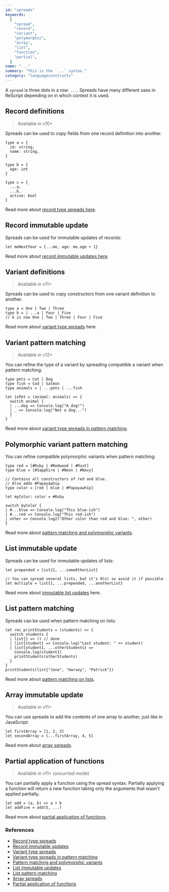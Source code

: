 ```yaml
---
id: "spreads"
keywords:
  [
    "spread",
    "record",
    "variant",
    "polymorphic",
    "array",
    "list",
    "function",
    "partial",
  ]
name: "..."
summary: "This is the `...` syntax."
category: "languageconstructs"
---
```


A `spread` is three dots in a row: `...`. Spreads have many different uses in ReScript depending on in which context it is used.

## Record definitions

> Available in v10+

Spreads can be used to copy fields from one record definition into another.

```res
type a = {
  id: string,
  name: string,
}

type b = {
  age: int
}

type c = {
  ...a,
  ...b,
  active: bool
}
```

Read more about [record type spreads here](record.md#record-type-spread).

## Record immutable update

Spreads can be used for immutable updates of records:

```res
let meNextYear = {...me, age: me.age + 1}
```

Read more about [record immutable updates here](record.md#immutable-update).

## Variant definitions

> Available in v11+

Spreads can be used to copy constructors from one variant definition to another.

```res
type a = One | Two | Three
type b = | ...a | Four | Five
// b is now One | Two | Three | Four | Five
```

Read more about [variant type spreads](variant.md#variant-type-spreads) here.

## Variant pattern matching

> Available in v12+

You can refine the type of a variant by spreading compatible a variant when pattern matching:

```res
type pets = Cat | Dog
type fish = Cod | Salmon
type animals = | ...pets | ...fish

let isPet = (animal: animals) => {
  switch animal {
  | ...dog => Console.log("A dog!")
  | _ => Console.log("Not a dog...")
  }
}

```

Read more about [variant type spreads in pattern matching](pattern-matching-destructuring.md#match-on-subtype-variants).

## Polymorphic variant pattern matching

You can refine compatible polymorphic variants when pattern matching:

```res
type red = [#Ruby | #Redwood | #Rust]
type blue = [#Sapphire | #Neon | #Navy]

// Contains all constructors of red and blue.
// Also adds #Papayawhip
type color = [red | blue | #Papayawhip]

let myColor: color = #Ruby

switch myColor {
| #...blue => Console.log("This blue-ish")
| #...red => Console.log("This red-ish")
| other => Console.log2("Other color than red and blue: ", other)
}
```

Read more about [pattern matching and polymorphic variants](polymorphic-variant.md#combine-types-and-pattern-match).

## List immutable update

Spreads can be used for immutable updates of lists:

```res
let prepended = list{1, ...someOtherList}

// You can spread several lists, but it's O(n) so avoid it if possible
let multiple = list{1, ...prepended, ...anotherList}
```

Read more about [immutable list updates](array-and-list.md#immutable-prepend) here.

## List pattern matching

Spreads can be used when pattern matching on lists:

```res
let rec printStudents = (students) => {
  switch students {
  | list{} => () // done
  | list{student} => Console.log("Last student: " ++ student)
  | list{student1, ...otherStudents} =>
    Console.log(student1)
    printStudents(otherStudents)
  }
}
printStudents(list{"Jane", "Harvey", "Patrick"})
```

Read more about [pattern matching on lists](pattern-matching-destructuring.md#match-on-list).

## Array immutable update

> Available in v11+

You can use spreads to add the contents of one array to another, just like in JavaScript:

```res
let firstArray = [1, 2, 3]
let secondArray = [...firstArray, 4, 5]
```

Read more about [array spreads](array-and-list.md#array-spreads).

## Partial application of functions

> Available in v11+ (uncurried mode)

You can partially apply a function using the spread syntax. Partially applying a function will return a new function taking only the arguments that wasn't applied partially.

```res
let add = (a, b) => a + b
let addFive = add(5, ...)
```

Read more about [partial application of functions](function.md#partial-application).

### References

- [Record type spreads](record.md#record-type-spread)
- [Record immutable updates](record.md#immutable-update)
- [Variant type spreads](variant.md#variant-type-spreads)
- [Variant type spreads in pattern matching](pattern-matching-destructuring.md#match-on-subtype-variants)
- [Pattern matching and polymorphic variants](polymorphic-variant.md#combine-types-and-pattern-match)
- [List immutable updates](array-and-list.md#immutable-prepend)
- [List pattern matching](pattern-matching-destructuring.md#match-on-list)
- [Array spreads](array-and-list.md#array-spreads)
- [Partial application of functions](function.md#partial-application)
